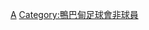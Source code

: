 {{Catnav|頁面分類|...|足球教练|足球教练 (按球队)|蘇格蘭球會領隊}}
{{Catnav|頁面分類|...|英國足球|蘇格蘭足球|蘇格蘭球會領隊}}

[[Category:蘇格蘭球會領隊|A]]
[[Category:鴨巴甸足球會非球員|Category:鴨巴甸足球會非球員]]
